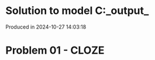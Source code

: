 # Solution to model C:\Users\pedrocruz\Documents\GitHub\pyequa\examples\cloze\_output_

Produced in 2024-10-27 14:03:18

# Problem 01 - CLOZE
